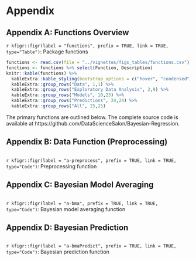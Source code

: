 # Appendix
## Appendix A: Functions Overview
`r kfigr::figr(label = "functions", prefix = TRUE, link = TRUE, type="Table")`: Package functions
```r
functions <- read.csv(file = "../vignettes/figs_tables/functions.csv")
functions <- functions %>% select(Function, Description)
knitr::kable(functions) %>%
  kableExtra::kable_styling(bootstrap_options = c("hover", "condensed", "responsive"), full_width = T, position = "center") %>%
  kableExtra::group_rows("Data", 1,1) %>%
  kableExtra::group_rows("Exploratory Data Analysis", 2,9) %>%
  kableExtra::group_rows("Models", 10,23) %>%
  kableExtra::group_rows("Predictions", 24,24) %>%
  kableExtra::group_rows("All", 25,25)
```

The primary functions are outlined below. The complete source code is available at https://github.com/DataScienceSalon/Bayesian-Regression.

## Appendix B: Data Function (Preprocessing)
```r
```
`r kfigr::figr(label = "a-preprocess", prefix = TRUE, link = TRUE, type="Code")`: Preprocessing function

## Appendix C: Bayesian Model Averaging
```r
```
`r kfigr::figr(label = "a-bma", prefix = TRUE, link = TRUE, type="Code")`: Bayesian model averaging function

## Appendix D: Bayesian Prediction
```r
```
`r kfigr::figr(label = "a-bmaPredict", prefix = TRUE, link = TRUE, type="Code")`: Bayesian prediction function
